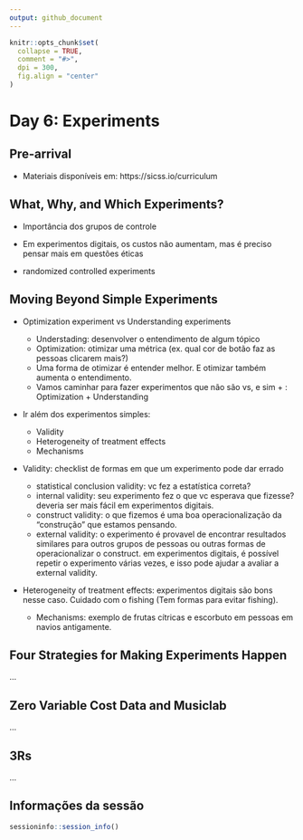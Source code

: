 ```yaml
---
output: github_document
---
```


<!-- README.md is generated from README.Rmd. Please edit that file -->

```r
knitr::opts_chunk$set(
  collapse = TRUE,
  comment = "#>",
  dpi = 300,
  fig.align = "center"
)
```

# Day 6: Experiments

## Pre-arrival 

- Materiais disponíveis em: https://sicss.io/curriculum

## What, Why, and Which Experiments?

- Importância dos grupos de controle

- Em experimentos digitais, os custos não aumentam, mas é preciso pensar mais em questões éticas

- randomized controlled experiments

## Moving Beyond Simple Experiments

- Optimization experiment vs Understanding experiments
  - Understading: desenvolver o entendimento de algum tópico
  - Optimization: otimizar uma métrica (ex. qual cor de botão faz as pessoas clicarem mais?)
  - Uma forma de otimizar é entender melhor. E otimizar também aumenta o entendimento. 
  - Vamos caminhar para fazer experimentos que não são vs, e sim + : Optimization + Understanding

- Ir além dos experimentos simples:
  - Validity
  - Heterogeneity of treatment effects
  - Mechanisms
  
- Validity: checklist de formas em que um experimento pode dar errado
  - statistical conclusion validity: vc fez a estatística correta?
  - internal validity: seu experimento fez o que vc esperava que fizesse? deveria ser mais fácil em experimentos digitais.
  - construct validity: o que fizemos é uma boa operacionalização da "construção" que estamos pensando. 
  - external validity: o experimento é provavel de encontrar resultados similares para outros grupos de pessoas ou outras formas de operacionalizar o construct. em experimentos digitais, é possível repetir o experimento várias vezes, e isso pode ajudar a avaliar a external validity.
  
  
- Heterogeneity of treatment effects: experimentos digitais são bons nesse caso. Cuidado com o fishing (Tem formas para evitar fishing).

  - Mechanisms: exemplo de frutas cítricas e escorbuto em pessoas em navios antigamente.


## Four Strategies for Making Experiments Happen
...

## Zero Variable Cost Data and Musiclab
...

## 3Rs
...

## Informações da sessão

```r
sessioninfo::session_info()
```

